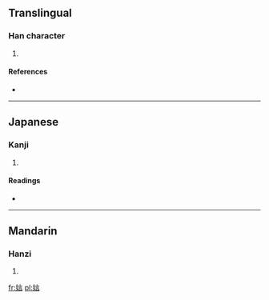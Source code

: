 ==Translingual==

===Han character===
{{Han char|rn=38|rad=女|as=07|sn=10|four=4046<sub>1</sub>|canj=女卜一口 (VYMR)}}

# {{defn|Han|sort=女07}}

====References====
* {{Han ref|kx=0263.220|dkj=06342|hdz=21053.110|uh=5A2E|ud=23086|bh=D15E|bd=53598}}

----

==Japanese==

===Kanji===
{{ja-kanji|grade=|rs=女07}}

# {{defn|lang=ja|sort=女07}}

====Readings====
* {{ja-readings|on=[[でん]] (den)|kun=}}

----

==Mandarin==

===Hanzi===
{{cmn-hanzi|pin=[[wǒ]] ([[wo3]]), [[yán]] ([[yan2]])|wg=wo<sup>3</sup>, yen<sup>2</sup>}}

# {{defn|lang=cmn|sort=女07}}

[[fr:娮]]
[[pl:娮]]